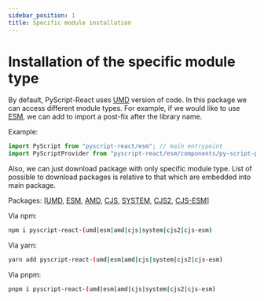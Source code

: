 ```yaml
---
sidebar_position: 1
title: Specific module installation
---
```


# Installation of the specific module type

By default, PyScript-React uses [UMD](https://www.typescriptlang.org/docs/handbook/declaration-files/templates/global-plugin-d-ts.html#umd) version of code. In this package we can access different module types. For example, if we would like to use [ESM](https://tc39.es/ecma262/#sec-modules), we can add to import a post-fix after the library name.

Example:

```ts
import PyScript from "pyscript-react/esm"; // main entrypoint
import PyScriptProvider from "pyscript-react/esm/components/py-script-provider"; // specific component
```

Also, we can just download package with only specific module type. List of possible to download packages is relative to that which are embedded into main package.

Packages: [[UMD](https://www.npmjs.com/package/pyscript-react-umd), [ESM](https://www.npmjs.com/package/pyscript-react-esm), [AMD](https://www.npmjs.com/package/pyscript-react-amd), [CJS](https://www.npmjs.com/package/pyscript-react-cjs), [SYSTEM](https://www.npmjs.com/package/pyscript-react-system), [CJS2](https://www.npmjs.com/package/pyscript-react-cjs2), [CJS-ESM](https://www.npmjs.com/package/pyscript-react-cjs-esm)]

Via npm:

```sh
npm i pyscript-react-(umd|esm|amd|cjs|system|cjs2|cjs-esm)
```

Via yarn:

```sh
yarn add pyscript-react-(umd|esm|amd|cjs|system|cjs2|cjs-esm)
```

Via pnpm:

```sh
pnpm i pyscript-react-(umd|esm|amd|cjs|system|cjs2|cjs-esm)
```
